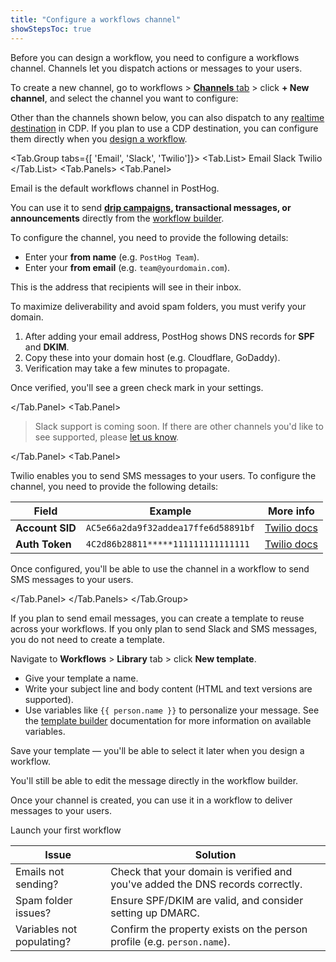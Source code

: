 ```yaml
---
title: "Configure a workflows channel"
showStepsToc: true
---
```



<Beta />

<Steps>

<Step title="Create a new workflows channel" badge="required">

Before you can design a workflow, you need to configure a workflows channel. Channels let you dispatch actions or messages to your users.

To create a new channel, go to workflows > [**Channels** tab](https://app.posthog.com/workflows/channels) > click **+ New channel**, and select the channel you want to configure:

<CalloutBox icon="IconInfo" title="CDP channels" type="fyi">

Other than the channels shown below, you can also dispatch to any [realtime destination](/docs/cdp/destinations) in CDP. If you plan to use a CDP destination, you can configure them directly when you [design a workflow](/docs/workflows/workflow-builder).
</CalloutBox>

<Tab.Group tabs={[
  'Email', 
  'Slack', 
  'Twilio']}>
<Tab.List>
  <Tab>Email</Tab>
  <Tab>Slack</Tab>
  <Tab>Twilio</Tab>
</Tab.List>
<Tab.Panels>
<Tab.Panel>

Email is the default workflows channel in PostHog.  

You can use it to send **[drip campaigns](/docs/workflows/email-drip-campaign), transactional messages, or announcements** directly from the [workflow builder](/docs/workflows/workflow-builder).

To configure the channel, you need to provide the following details:

- Enter your **from name** (e.g. `PostHog Team`).
- Enter your **from email** (e.g. `team@yourdomain.com`).

This is the address that recipients will see in their inbox.

To maximize deliverability and avoid spam folders, you must verify your domain.

1. After adding your email address, PostHog shows DNS records for **SPF** and **DKIM**.
2. Copy these into your domain host (e.g. Cloudflare, GoDaddy).
3. Verification may take a few minutes to propagate.

Once verified, you'll see a green check mark in your settings.

<ProductScreenshot
    imageLight="https://res.cloudinary.com/dmukukwp6/image/upload/w_1000,c_limit,q_auto,f_auto/verified_email_light_c2f3b925c5.png"
    imageDark="https://res.cloudinary.com/dmukukwp6/image/upload/w_1000,c_limit,q_auto,f_auto/verified_email_8fc6c512da.png"
    alt="How to verify your domain in PostHog" 
    classes="rounded"
/>

</Tab.Panel>
<Tab.Panel>

> Slack support is coming soon. If there are other channels you'd like to see supported, please [let us know](https://app.posthog.com/workflows#panel=support).

</Tab.Panel>
<Tab.Panel>

Twilio enables you to send SMS messages to your users. To configure the channel, you need to provide the following details:

| Field             | Example                                           | More info                                      |
|-------------------|---------------------------------------------------|------------------------------------------------|
| **Account SID**   | `AC5e66a2da9f32addea17ffe6d58891bf`               | [Twilio docs](https://help.twilio.com/articles/14726256820123-What-is-a-Twilio-Account-SID-and-where-can-I-find-it-) |
| **Auth Token**    | `4C2d86b28811*****111111111111111`                | [Twilio docs](https://help.twilio.com/articles/223136027-Auth-Tokens-and-How-to-Change-Them) |

Once configured, you'll be able to use the channel in a workflow to send SMS messages to your users.

</Tab.Panel>
</Tab.Panels>
</Tab.Group>

</Step>

<Step title="Create a template" badge="recommended">

If you plan to send email messages, you can create a template to reuse across your workflows. If you only plan to send Slack and SMS messages, you do not need to create a template.

Navigate to **Workflows** > **Library** tab > click **New template**.

- Give your template a name.
- Write your subject line and body content (HTML and text versions are supported).
- Use variables like `{{ person.name }}` to personalize your message. See the [template builder](/docs/workflows/template-builder) documentation for more information on available variables.

Save your template — you'll be able to select it later when you design a workflow.

You'll still be able to edit the message directly in the workflow builder.

</Step>

<Step title="Use in a workflow" badge="required">

Once your channel is created, you can use it in a workflow to deliver messages to your users.

<CallToAction type="primary" to="/docs/workflows/launch-workflow">
  Launch your first workflow
</CallToAction>

</Step>

<Step checkpoint title="Troubleshooting" subtitle="Common issues you may encounter">

| Issue | Solution |
| --- | --- |
| Emails not sending? | Check that your domain is verified and you've added the DNS records correctly. |
| Spam folder issues? | Ensure SPF/DKIM are valid, and consider setting up DMARC. |
| Variables not populating? | Confirm the property exists on the person profile (e.g. `person.name`). |

</Step>

</Steps>
